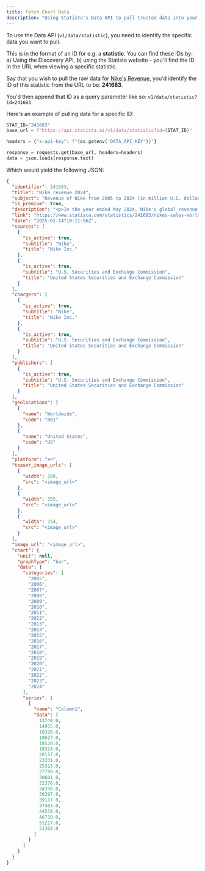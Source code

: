 ```yaml
---
title: Fetch Chart Data
description: "Using Statista's Data API to pull trusted data into your dashboard or app"
---
```


To use the Data API (`v1/data/statistic`), you need to identify the specific data you want to pull. 

This is in the format of an ID for e.g. a **statistic**. You can find these IDs by: a) Using the Discovery API, b) using the Statista website - you'll find the ID in the URL when viewing a specific statistic. 

Say that you wish to pull the raw data for [Nike's Revenue](https://www.statista.com/statistics/241683/nikes-sales-worldwide-since-2004/), you'd identify the ID of this statistic from the URL to be: **241683**. 

You'd then append that ID as a query parameter like so: `v1/data/statistic?id=241683`

Here's an example of pulling data for a specific ID:

```python
STAT_ID="241683"
base_url = f"https://api.statista.ai/v1/data/statistic?id={STAT_ID}"

headers = {"x-api-key": f"{os.getenv('DATA_API_KEY')}"}

response = requests.get(base_url, headers=headers)
data = json.loads(response.text)
```

Which would yield the following JSON: 

```json
{
  "identifier": 241683,
  "title": "Nike revenue 2024",
  "subject": "Revenue of Nike from 2005 to 2024 (in million U.S. dollars)",
  "is_premium": true,
  "description": "<p>In the year ended May 2024, Nike's global revenue amounted to about 51.36 billion U.S. dollars, which is only a very slight increase compared to the previous financial year. In comparison, between fiscal 2022 and 2023, the company's overall revenue increased by roughly 10 percent. Founded in January 1964, Nike has become the world's leading supplier of athletic shoes and apparel and a major manufacturer of sports equipment. As of 2024, the company <a href=\"/statistics/243199/number-of-employees-of-nike-worldwide/\">employed over 79 thousand people worldwide</a>. <br><br></p>\n<h2>Nike's sponsorships</h2>\n<p>The company <a href=\"/topics/1382/sports-sponsorship/\">sponsors many high-profile professional athletes</a>, such as Cristiano Ronaldo, Rafael Nadal, Lebron James, Naomi Osaka, and Rory Mcllroy to use their products and promote and advertise their technology and design. On top of that, Nike also manufactures and provides kits (uniforms) for a wide range of sports teams like Barcelona and Chelsea.\u00a0<br><br></p>\n<h2>Popularity of Nike in Europe</h2>\n<p>While Nike is an American enterprise, its products are ubiquitous. A Statista survey conducted in Europe showed the overwhelming majority (approximately 94 percent) of online sports and outdoor goods shoppers in the <a href=\"/forecasts/1252337/nike-sports-and-outdoor-online-shops-brand-profile-in-the-uk\" target=\"_blank\" rel=\"noopener\">United Kingdom</a> and <a href=\"/forecasts/1288497/nike-sports-and-outdoor-online-shops-brand-profile-in-germany\" target=\"_blank\" rel=\"noopener\">Germany</a> recognized the Nike brand, at least by name. Furthermore, over 60 percent of these UK and German respondents stated they liked the brand.</p>\n<p>The fiscal year end of the company is May 31st</p>",
  "link": "https://www.statista.com/statistics/241683/nikes-sales-worldwide-since-2004/?utm_id=1zp1h4k6u4&utm_term=data&utm_medium=opp_api_redirect&utm_source=opp_statista_api",
  "date": "2025-01-14T10:11:56Z",
  "sources": [
    {
      "is_active": true,
      "subtitle": "Nike",
      "title": "Nike Inc."
    },
    {
      "is_active": true,
      "subtitle": "U.S. Securities and Exchange Commission",
      "title": "United States Securities and Exchange Commission"
    }
  ],
  "chargers": [
    {
      "is_active": true,
      "subtitle": "Nike",
      "title": "Nike Inc."
    },
    {
      "is_active": true,
      "subtitle": "U.S. Securities and Exchange Commission",
      "title": "United States Securities and Exchange Commission"
    }
  ],
  "publishers": [
    {
      "is_active": true,
      "subtitle": "U.S. Securities and Exchange Commission",
      "title": "United States Securities and Exchange Commission"
    }
  ],
  "geolocations": [
    {
      "name": "Worldwide",
      "code": "001"
    },
    {
      "name": "United States",
      "code": "US"
    }
  ],
  "platform": "en",
  "teaser_image_urls": [
    {
      "width": 100,
      "src": "<image_url>"
    },
    {
      "width": 355,
      "src": "<image_url>"
    },
    {
      "width": 754,
      "src": "<image_url>"
    }
  ],
  "image_url": "<image_url>",
  "chart": {
    "unit": null,
    "graphType": "bar",
    "data": {
      "categories": [
        "2005",
        "2006",
        "2007",
        "2008",
        "2009",
        "2010",
        "2011",
        "2012",
        "2013",
        "2014",
        "2015",
        "2016",
        "2017",
        "2018",
        "2019",
        "2020",
        "2021",
        "2022",
        "2023",
        "2024"
      ],
      "series": [
        {
          "name": "Column1",
          "data": [
            13740.0,
            14955.0,
            16326.0,
            18627.0,
            18528.0,
            18324.0,
            20117.0,
            23331.0,
            25313.0,
            27799.0,
            30601.0,
            32376.0,
            34350.0,
            36397.0,
            39117.0,
            37403.0,
            44538.0,
            46710.0,
            51217.0,
            51362.0
          ]
        }
      ]
    }
  }
}
```